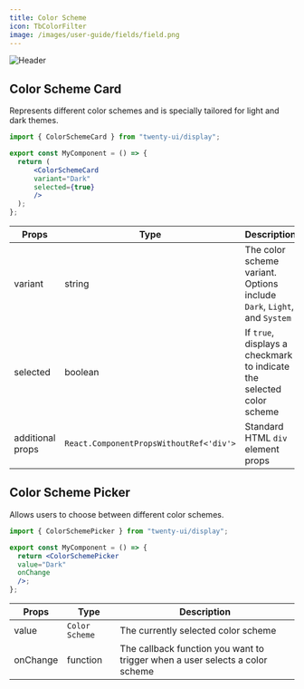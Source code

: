 ```yaml
---
title: Color Scheme
icon: TbColorFilter
image: /images/user-guide/fields/field.png
---
```

<Frame>
  <img src="/images/user-guide/fields/field.png" alt="Header" />
</Frame>

## Color Scheme Card

Represents different color schemes and is specially tailored for light and dark themes.

<Tabs>
<Tab title="Usage">

```jsx
import { ColorSchemeCard } from "twenty-ui/display";

export const MyComponent = () => {
  return (
      <ColorSchemeCard
      variant="Dark"
      selected={true}
      />
  );
};
```

</Tab>

<Tab title="Props">


| Props | Type | Description | Default |
|-------|------|-------------|--------|
| variant | string | The color scheme variant. Options include `Dark`, `Light`, and `System` | light |
| selected | boolean | If `true`, displays a checkmark to indicate the selected color scheme |  |
| additional props | `React.ComponentPropsWithoutRef<'div'>` | Standard HTML `div` element props |



</Tab>

</Tabs>

## Color Scheme Picker

Allows users to choose between different color schemes.

<Tabs>
<Tab title="Usage">

```jsx
import { ColorSchemePicker } from "twenty-ui/display";

export const MyComponent = () => {
  return <ColorSchemePicker
  value="Dark"
  onChange
  />;
};
```

</Tab>

<Tab title="Props">


| Props | Type | Description |
|-------|------|-------------|
| value | `Color Scheme` | The currently selected color scheme |
| onChange | function | The callback function you want to trigger when a user selects a color scheme |



</Tab>

</Tabs>

